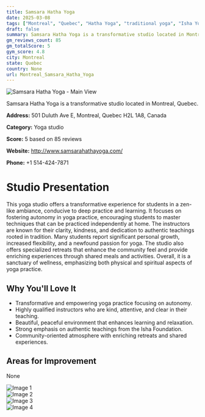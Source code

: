 ```yaml
---
title: Samsara Hatha Yoga
date: 2025-03-08
tags: ["Montreal", "Quebec", "Hatha Yoga", "traditional yoga", "Isha Yoga", "tranquil atmosphere", "community-oriented", "Montreal"]  
draft: false
summary: Samsara Hatha Yoga is a transformative studio located in Montreal, Quebec.
gm_reviews_count: 85
gm_totalScore: 5
gym_score: 4.8
city: Montreal
state: Quebec
country: None
url: Montreal_Samsara_Hatha_Yoga
---
```


<div className="aspect-[16/9] relative my-8">
  <img 
    src="https://lh5.googleusercontent.com/p/AF1QipM-5M-_79Dbbqnfk1l-kZxQl_tzDNW-bmrBb2av=w1920-h1080-k-no"
    alt="Samsara Hatha Yoga - Main View"
    className="object-cover absolute inset-0 w-full h-full rounded-lg"
  />
</div>

Samsara Hatha Yoga is a transformative studio located in Montreal, Quebec.

**Address:** 501 Duluth Ave E, Montreal, Quebec H2L 1A8, Canada

**Category:** Yoga studio

**Score:** 5 based on 85 reviews

**Website:** http://www.samsarahathayoga.com/

**Phone:** +1 514-424-7871

# Studio Presentation

This yoga studio offers a transformative experience for students in a zen-like ambiance, conducive to deep practice and learning. It focuses on fostering autonomy in yoga practice, encouraging students to master techniques that can be practiced independently at home. The instructors are known for their clarity, kindness, and dedication to authentic teachings rooted in tradition. Many students report significant personal growth, increased flexibility, and a newfound passion for yoga. The studio also offers specialized retreats that enhance the community feel and provide enriching experiences through shared meals and activities. Overall, it is a sanctuary of wellness, emphasizing both physical and spiritual aspects of yoga practice.

## Why You'll Love It

- Transformative and empowering yoga practice focusing on autonomy.
- Highly qualified instructors who are kind, attentive, and clear in their teaching.
- Beautiful, peaceful environment that enhances learning and relaxation.
- Strong emphasis on authentic teachings from the Isha Foundation.
- Community-oriented atmosphere with enriching retreats and shared experiences.

## Areas for Improvement

None

<div className="grid grid-cols-1 xl:grid-cols-2 gap-4 my-8">
<div className="aspect-[4/3] relative"><img src="https://lh5.googleusercontent.com/p/AF1QipOAPcY6CccTl3Z25a8QBKbVgr51_9uHwHin2TUd=w1920-h1080-k-no" alt="Image 1" className="object-cover absolute inset-0 w-full h-full rounded-lg" /></div>
<div className="aspect-[4/3] relative"><img src="https://lh5.googleusercontent.com/p/AF1QipNRS2_77t7verd61tFNV5kfVeeCs7UrnxvB1YVD=w1920-h1080-k-no" alt="Image 2" className="object-cover absolute inset-0 w-full h-full rounded-lg" /></div>
<div className="aspect-[4/3] relative"><img src="https://lh5.googleusercontent.com/p/AF1QipM9CMhHY1X51yI8yYn_qXkOlNg1xlkdXPnfqllU=w1920-h1080-k-no" alt="Image 3" className="object-cover absolute inset-0 w-full h-full rounded-lg" /></div>
<div className="aspect-[4/3] relative"><img src="https://lh5.googleusercontent.com/p/AF1QipOQBTAbzTnBvygqxEfz04qEsZ-LZ9l0DzfouKoZ=w1920-h1080-k-no" alt="Image 4" className="object-cover absolute inset-0 w-full h-full rounded-lg" /></div>
</div>